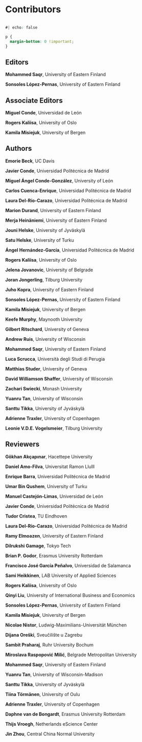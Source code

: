 # Contributors {.unnumbered}

```r
```

```css
#| echo: false

p {
  margin-bottom: 0 !important;
}
```

## Editors

**Mohammed Saqr**, University of Eastern Finland

**Sonsoles López-Pernas**, University of Eastern Finland



## Associate Editors



**Miguel Conde**, Universidad de León

**Rogers Kaliisa**, University of Oslo

**Kamila Misiejuk**, University of Bergen 



## Authors

**Emorie Beck**, UC Davis

**Javier Conde**, Universidad Politécnica de Madrid

**Miguel Ángel Conde-González**, University of León

**Carlos Cuenca-Enrique**, Universidad Politécnica de Madrid

**Laura Del-Río-Carazo**, Universidad Politécnica de Madrid

**Marion Durand**, University of Eastern Finland

**Merja Heinäniemi**, University of Eastern Finland

**Jouni Helske**, University of Jyväskylä 

**Satu Helske**, University of Turku

**Ángel Hernández-García**,  Universidad Politécnica de Madrid

**Rogers Kaliisa**, University of Oslo

**Jelena Jovanovic**, University of Belgrade	

**Joran Jongerling**, Tilburg University	

**Juho Kopra**, University of Eastern Finland

**Sonsoles López-Pernas**, University of Eastern Finland

**Kamila Misiejuk**, University of Bergen

**Keefe Murphy**, Maynooth University

**Gilbert Ritschard**, University of Geneva

**Andrew Ruis**, University of Wisconsin

**Mohammed Saqr**, University of Eastern Finland

**Luca Scrucca**, Università degli Studi di Perugia	

**Matthias Studer**, University of Geneva

**David Williamson Shaffer**, University of Wisconsin 

**Zachari Swiecki**, Monash University

**Yuanru Tan**, University of Wisconsin 

**Santtu Tikka**, University of Jyväskylä 

**Adrienne Traxler**, University of Copenhagen	

**Leonie V.D.E. Vogelsmeier**, Tilburg University	







## Reviewers

**Gökhan Akçapınar**, Hacettepe University

**Daniel Amo-Filva**, Universitat Ramon Llulll

**Enrique Barra**, Universidad Politécnica de Madrid

**Umar Bin Qushem**, University of Turku

**Manuel Castejón-Limas**, Universidad de León

**Javier Conde**, Universidad Politécnica de Madrid

**Tudor Cristea**, TU Eindhoven

**Laura Del-Río-Carazo**, Universidad Politécnica de Madrid

**Ramy Elmoazen**, University of Eastern Finland

**Dilrukshi Gamage**, Tokyo Tech

**Brian P. Godor**, Erasmus University Rotterdam

**Francisco José García Peñalvo**, Universidad de Salamanca

**Sami Heikkinen**, LAB University of Applied Sciences

**Rogers Kaliisa**, University of Oslo

**Qinyi Liu**, University of International Business and Economics

**Sonsoles López-Pernas**, University of Eastern Finland

**Kamila Misiejuk**, University of Bergen 

**Nicolae Nistor**, Ludwig-Maximilians-Universität München

**Dijana Oreški**, Sveučilište u Zagrebu

**Sambit Praharaj**, Ruhr University Bochum

**Miroslava Raspopović Milić**, Belgrade Metropolitan University

**Mohammed Saqr**, University of Eastern Finland

**Yuanru Tan**, University of Wisconsin-Madison

**Santtu Tikka**, University of Jyväskylä 

**Tiina Törmänen**, University of Oulu

**Adrienne Traxler**, University of Copenhagen

**Daphne van de Bongardt**, Erasmus University Rotterdam

**Thijs Vroegh**, Netherlands eScience Center

**Jin Zhou**, Central China Normal University



